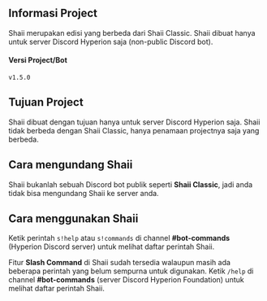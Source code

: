 ## Informasi Project
Shaii merupakan edisi yang berbeda dari Shaii Classic. Shaii dibuat hanya untuk server Discord Hyperion saja (non-public Discord bot).

#### Versi Project/Bot
`v1.5.0`

## Tujuan Project
Shaii dibuat dengan tujuan hanya untuk server Discord Hyperion saja. Shaii tidak berbeda dengan Shaii Classic, hanya penamaan projectnya saja yang berbeda.

## Cara mengundang Shaii
Shaii bukanlah sebuah Discord bot publik seperti **Shaii Classic**, jadi anda tidak bisa mengundang Shaii ke server anda.

## Cara menggunakan Shaii
Ketik perintah `s!help` atau `s!commands` di channel **#bot-commands** (Hyperion Discord server) untuk melihat daftar perintah Shaii.

Fitur **Slash Command** di Shaii sudah tersedia walaupun masih ada beberapa perintah yang belum sempurna untuk digunakan. Ketik `/help` di channel **#bot-commands** (server Discord Hyperion Foundation) untuk melihat daftar perintah Shaii.